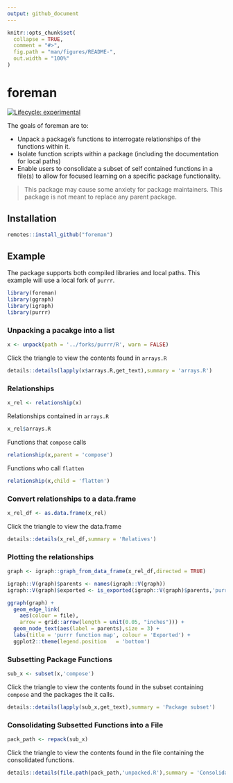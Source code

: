 ```yaml
---
output: github_document
---
```


<!-- README.md is generated from README.Rmd. Please edit that file -->

```r
knitr::opts_chunk$set(
  collapse = TRUE,
  comment = "#>",
  fig.path = "man/figures/README-",
  out.width = "100%"
)
```

# foreman

<!-- badges: start -->
[![Lifecycle: experimental](https://img.shields.io/badge/lifecycle-experimental-orange.svg)](https://www.tidyverse.org/lifecycle/#experimental)
<!-- badges: end -->

The goals of foreman are to:

  - Unpack a package's functions to interrogate relationships of the functions within it.
  - Isolate function scripts within a package (including the documentation for local paths)
  - Enable users to consolidate a subset of self contained functions in a file(s) to allow for focused learning on a specific package functionality.

> This package may cause some anxiety for package maintainers. This package is not meant to replace any parent package.

## Installation

``` r
remotes::install_github("foreman")
```

## Example

The package supports both compiled libraries and local paths. This example will use a local fork of `purrr`.

```r
library(foreman)
library(ggraph)
library(igraph)
library(purrr)
```

### Unpacking a pacakge into a list

```r
x <- unpack(path = '../forks/purrr/R', warn = FALSE)
```

Click the triangle to view the contents found in `arrays.R`

```r
details::details(lapply(x$arrays.R,get_text),summary = 'arrays.R')
```

### Relationships

```r
x_rel <- relationship(x)
```

Relationships contained in `arrays.R`

```r
x_rel$arrays.R
```

Functions that `compose` calls

```r
relationship(x,parent = 'compose')
```

Functions who call `flatten`

```r
relationship(x,child = 'flatten')
```

### Convert relationships to a data.frame

```r
x_rel_df <- as.data.frame(x_rel)
```

Click the triangle to view the data.frame

```r
details::details(x_rel_df,summary = 'Relatives')
```

### Plotting the relationships

```r

graph <- igraph::graph_from_data_frame(x_rel_df,directed = TRUE)

```
 
```r
igraph::V(graph)$parents <- names(igraph::V(graph))
igraph::V(graph)$exported <- is_exported(igraph::V(graph)$parents,'purrr')
```

```r
ggraph(graph) +
  geom_edge_link(
    aes(colour = file),
    arrow = grid::arrow(length = unit(0.05, "inches"))) +
  geom_node_text(aes(label = parents),size = 3) +
  labs(title = 'purrr function map', colour = 'Exported') + 
  ggplot2::theme(legend.position   = 'bottom')

```


### Subsetting Package Functions

```r
sub_x <- subset(x,'compose')
```

Click the triangle to view the contents found in the subset containing `compose` and the packages the it calls.


```r
details::details(lapply(sub_x,get_text),summary = 'Package subset')
```

### Consolidating Subsetted Functions into a File

```r
pack_path <- repack(sub_x)
```

Click the triangle to view the contents found in the file containing the consolidated functions.

```r
details::details(file.path(pack_path,'unpacked.R'),summary = 'Consolidated Script')
```
